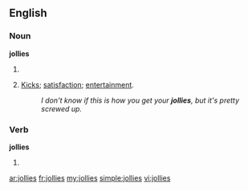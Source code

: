 ==English==

===Noun===
'''jollies'''

# {{plural of|[[jolly]]}}
# {{slang}} [[kicks|Kicks]]; [[satisfaction]]; [[entertainment]].
#:''I don't know if this is how you get your '''jollies''', but it's pretty screwed up.''

===Verb===
'''jollies'''

# {{third-person singular of|[[jolly]]}}

[[ar:jollies]]
[[fr:jollies]]
[[my:jollies]]
[[simple:jollies]]
[[vi:jollies]]